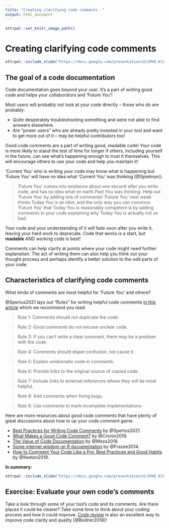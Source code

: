 ```yaml
---
title: "Creating clarifying code comments  "
output: html_document
---
```


```r
ottrpal::set_knitr_image_path()
```

# Creating clarifying code comments

```r
ottrpal::include_slide("https://docs.google.com/presentation/d/1PH9_KlLVggYpNJI0fgvcIcft2vDtGA_mlCqKFA8gnAg/edit#slide=id.gd422c5de97_0_54")
```

## The goal of a code documentation

Code documentation goes beyond your user. It's a part of writing good code and helps your collaborators and 'Future You'!

Most users will probably not look at your code directly -- those who do are probably:

- Quite desperately troubleshooting something and were not able to find answers elsewhere.
- Are “power users” who are already pretty invested in your tool and want to get more out of it -- may be helpful contributors too!

Good code comments are a part of writing good, readable code! Your code is more likely to stand the test of time for longer if others, including yourself in the future, can see what’s happening enough to trust it themselves. This will encourage others to use your code and help you maintain it!

'Current You' who is writing your code may know what is happening but 'Future You' will have no idea what 'Current You' was thinking [@Spielman]:

> 'Future You' comes into existence about one second after you write code, and has no idea what on earth Past You was thinking. Help out 'Future You' by adding lots of comments! 'Future You' next week thinks Today You is an idiot, and the only way you can convince 'Future You' that Today You is reasonably competent is by adding comments in your code explaining why Today You is actually not so bad.

Your code and your understanding of it will fade soon after you write it, leaving your hard work to deprecate. Code that works is a start, but **readable** AND working code is best!

Comments can help clarify at points where your code might need further explanation. The act of writing them can also help you think out your thought process and perhaps identify a better solution to the odd parts of your code.

## Characteristics of clarifying code comments

What kinds of comments are most helpful for 'Future You' and others?

@Spertus2021 lays out "Rules" for writing helpful code comments [in this article](https://stackoverflow.blog/2021/07/05/best-practices-for-writing-code-comments/) which we recommend you read.

> Rule 1: Comments should not duplicate the code.

> Rule 2: Good comments do not excuse unclear code.

> Rule 3: If you can’t write a clear comment, there may be a problem with the code.

> Rule 4: Comments should dispel confusion, not cause it.

> Rule 5: Explain unidiomatic code in comments.

> Rule 6: Provide links to the original source of copied code.

> Rule 7: Include links to external references where they will be most helpful.

> Rule 8: Add comments when fixing bugs.

> Rule 9: Use comments to mark incomplete implementations.

Here are more resources about good code comments that have plenty of great discussions about how to up your code comment game.

- [Best Practices for Writing Code Comments](https://stackoverflow.blog/2021/07/05/best-practices-for-writing-code-comments/) by @Spertus2021.
- [What Makes a Good Code Comment?](https://itnext.io/what-makes-a-good-code-comment-5267debd2c24) by @Cronin2019.  
- [The Value of Code Documentation](https://www.olioapps.com/blog/the-value-of-code-documentation/) by @Meza2018.  
- [Some internet wisdom on R documentation](http://alyssafrazee.com/2014/04/20/rdocs.html) by @Frazee2014.  
- [How to Comment Your Code Like a Pro: Best Practices and Good Habits](https://www.elegantthemes.com/blog/wordpress/how-to-comment-your-code-like-a-pro-best-practices-and-good-habits) by @Keeton2019.  

**In summary:**

```r
ottrpal::include_slide("https://docs.google.com/presentation/d/1PH9_KlLVggYpNJI0fgvcIcft2vDtGA_mlCqKFA8gnAg/edit#slide=id.gcdcbd8d802_0_132")
```

## Exercise: Evaluate your own code's comments

Take a look through some of your tool's code and its comments. Are there places it could be clearer? Take some time to think about your coding process and how it could improve. [Code review](https://simpleprogrammer.com/why-code-reviews-make-better-code-teams/) is also an excellent way to improve code clarity and quality [@Bodner2018]!
